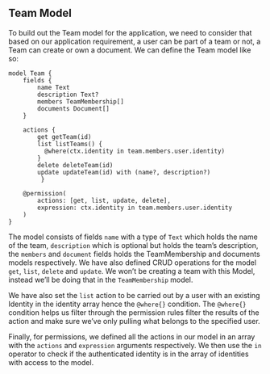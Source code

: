 ## Team Model

To build out the Team model for the application, we need to consider that based on our application requirement, a user can be part of a team or not, a Team can create or own a document.  We can define the Team model like so:

```keel
model Team {
    fields {
        name Text
        description Text?
        members TeamMembership[]
        documents Document[]
    }

	actions {
        get getTeam(id)
        list listTeams() {
          @where(ctx.identity in team.members.user.identity)
        }
        delete deleteTeam(id)
        update updateTeam(id) with (name?, description?)
		 }

    @permission(
        actions: [get, list, update, delete],
        expression: ctx.identity in team.members.user.identity
    )
}
```

The model consists of fields `name` with a type of `Text` which holds the name of the team, `description` which is optional but holds the team’s description, the `members` and `document` fields holds the TeamMembership and documents models respectively.  We have also defined CRUD operations for the model `get`, `list`, `delete` and `update`.  We won’t be creating a team with this Model, instead we’ll be doing that in the `TeamMembership` model.

We have also set the `list` action to be carried out by a user with an existing Identity in the identity array hence the `@where{}` condition. The `@where{}` condition helps us filter through the permission rules filter the results of the action and make sure we’ve only pulling what belongs to the specified user.

Finally, for permissions, we defined all the actions in our model in an array with the `actions` and `expression` arguments respectively. We then use the `in` operator to check if the authenticated identity is in the array of identities with access to the model.
